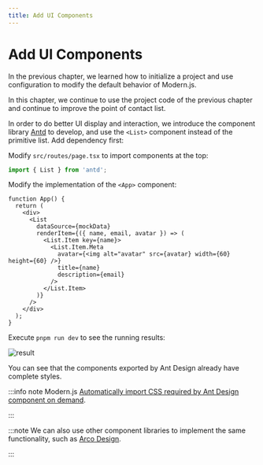 ```yaml
---
title: Add UI Components
---
```


# Add UI Components

In the previous chapter, we learned how to initialize a project and use configuration to modify the default behavior of Modern.js.

In this chapter, we continue to use the project code of the previous chapter and continue to improve the point of contact list.

In order to do better UI display and interaction, we introduce the component library [Antd](https://ant.design/) to develop, and use the `<List>` component instead of the primitive list. Add dependency first:


<PackageManagerTabs command="add antd" />

Modify `src/routes/page.tsx` to import components at the top:

```ts
import { List } from 'antd';
```

Modify the implementation of the `<App>` component:

```tsx
function App() {
  return (
    <div>
      <List
        dataSource={mockData}
        renderItem={({ name, email, avatar }) => (
          <List.Item key={name}>
            <List.Item.Meta
              avatar={<img alt="avatar" src={avatar} width={60} height={60} />}
              title={name}
              description={email}
            />
          </List.Item>
        )}
      />
    </div>
  );
}
```

Execute `pnpm run dev` to see the running results:

![result](https://lf3-static.bytednsdoc.com/obj/eden-cn/nuvjhpqnuvr/modern-website/tutorials/c02-antd-result.png)

You can see that the components exported by Ant Design already have complete styles.

:::info note
Modern.js [Automatically import CSS required by Ant Design component on demand](https://github.com/ant-design/babel-plugin-import).

:::

:::note
We can also use other component libraries to implement the same functionality, such as [Arco Design](https://arco.design/).

:::
